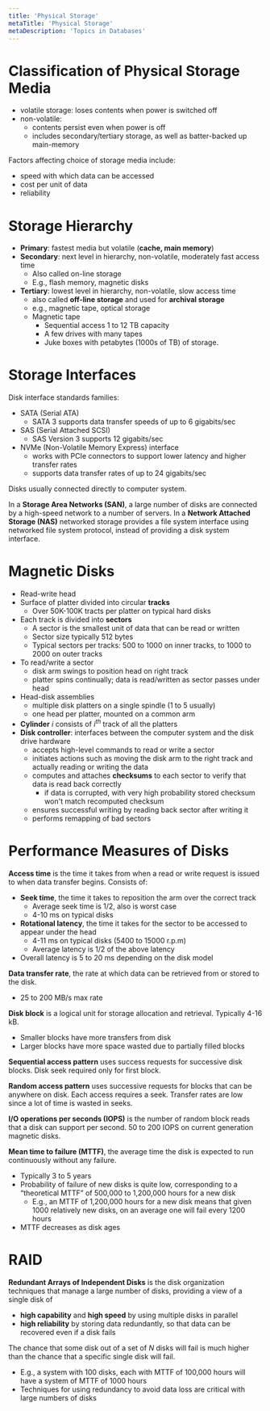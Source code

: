 ```yaml
---
title: 'Physical Storage'
metaTitle: 'Physical Storage'
metaDescription: 'Topics in Databases'
---
```


<link
  rel="stylesheet"
  href="https://cdn.jsdelivr.net/npm/katex@0.11.0/dist/katex.min.css"
  integrity="sha384-BdGj8xC2eZkQaxoQ8nSLefg4AV4/AwB3Fj+8SUSo7pnKP6Eoy18liIKTPn9oBYNG"
  crossOrigin="anonymous"
/>

# Classification of Physical Storage Media

- volatile storage: loses contents when power is switched off
- non-volatile:
  - contents persist even when power is off
  - includes secondary/tertiary storage, as well as batter-backed up main-memory

Factors affecting choice of storage media include:

- speed with which data can be accessed
- cost per unit of data
- reliability

# Storage Hierarchy

- **Primary**: fastest media but volatile (**cache, main memory**)
- **Secondary**: next level in hierarchy, non-volatile, moderately fast access time
  - Also called on-line storage
  - E.g., flash memory, magnetic disks
- **Tertiary**: lowest level in hierarchy, non-volatile, slow access time
  - also called **off-line storage** and used for **archival storage**
  - e.g., magnetic tape, optical storage
  - Magnetic tape
    - Sequential access 1 to 12 TB capacity
    - A few drives with many tapes
    - Juke boxes with petabytes (1000s of TB) of storage.

# Storage Interfaces

Disk interface standards families:

- SATA (Serial ATA)
  - SATA 3 supports data transfer speeds of up to 6 gigabits/sec
- SAS (Serial Attached SCSI)
  - SAS Version 3 supports 12 gigabits/sec
- NVMe (Non-Volatile Memory Express) interface
  - works with PCIe connectors to support lower latency and higher transfer rates
  - supports data transfer rates of up to 24 gigabits/sec

Disks usually connected directly to computer system.

In a **Storage Area Networks (SAN)**, a large number of disks are connected by a high-speed network to a number of servers. In a **Network Attached Storage (NAS)** networked storage provides a file system interface using networked file system protocol, instead of providing a disk system interface.

# Magnetic Disks

- Read-write head
- Surface of platter divided into circular **tracks**
  - Over 50K-100K tracts per platter on typical hard disks
- Each track is divided into **sectors**
  - A sector is the smallest unit of data that can be read or written
  - Sector size typically 512 bytes
  - Typical sectors per tracks: 500 to 1000 on inner tracks, to 1000 to 2000 on outer tracks
- To read/write a sector
  - disk arm swings to position head on right track
  - platter spins continually; data is read/written as sector passes under head
- Head-disk assemblies
  - multiple disk platters on a single spindle (1 to 5 usually)
  - one head per platter, mounted on a common arm
- **Cylinder** $i$ consists of $i^{th}$ track of all the platters
- **Disk controller**: interfaces between the computer system and the disk drive hardware
  - accepts high-level commands to read or write a sector
  - initiates actions such as moving the disk arm to the right track and actually reading or writing the data
  - computes and attaches **checksums** to each sector to verify that data is read back correctly
    - if data is corrupted, with very high probability stored checksum won't match recomputed checksum
  - ensures successful writing by reading back sector after writing it
  - performs remapping of bad sectors

# Performance Measures of Disks

**Access time** is the time it takes from when a read or write request is issued to when data transfer begins. Consists of:

- **Seek time**, the time it takes to reposition the arm over the correct track
  - Average seek time is 1/2, also is worst case
  - 4-10 ms on typical disks
- **Rotational latency**, the time it takes for the sector to be accessed to appear under the head
  - 4-11 ms on typical disks (5400 to 15000 r.p.m)
  - Average latency is 1/2 of the above latency
- Overall latency is 5 to 20 ms depending on the disk model

**Data transfer rate**, the rate at which data can be retrieved from or stored to the disk.

- 25 to 200 MB/s max rate

**Disk block** is a logical unit for storage allocation and retrieval. Typically 4-16 kB.

- Smaller blocks have more transfers from disk
- Larger blocks have more space wasted due to partially filled blocks

**Sequential access pattern** uses success requests for successive disk blocks. Disk seek required only for first block.

**Random access pattern** uses successive requests for blocks that can be anywhere on disk. Each access requires a seek. Transfer rates are low since a lot of time is wasted in seeks.

**I/O operations per seconds (IOPS)** is the number of random block reads that a disk can support per second. 50 to 200 IOPS on current generation magnetic disks.

**Mean time to failure (MTTF)**, the average time the disk is expected to
run continuously without any failure.

- Typically 3 to 5 years
- Probability of failure of new disks is quite low, corresponding to a “theoretical MTTF” of 500,000 to 1,200,000 hours for a new disk
  - E.g., an MTTF of 1,200,000 hours for a new disk means that given 1000 relatively new disks, on an average one will fail every 1200
    hours
- MTTF decreases as disk ages

# RAID

**Redundant Arrays of Independent Disks** is the disk organization techniques that manage a large number of disks, providing a view of a single disk of

- **high capability** and **high speed** by using multiple disks in parallel
- **high reliability** by storing data redundantly, so that data can be recovered even if a disk fails

The chance that some disk out of a set of $N$ disks will fail is much higher than the chance that a specific single disk will fail.

- E.g., a system with 100 disks, each with MTTF of 100,000 hours will have a system of MTTF of 1000 hours
- Techniques for using redundancy to avoid data loss are critical with large numbers of disks
